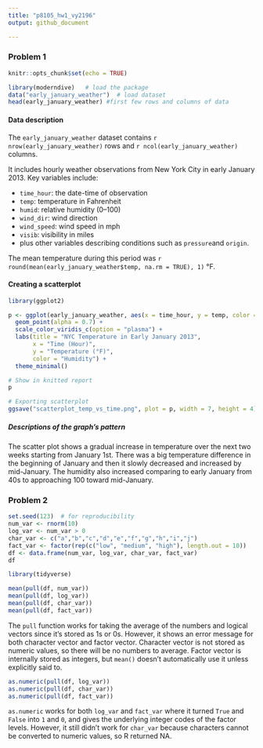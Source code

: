 ```yaml
---
title: "p8105_hw1_vy2196"
output: github_document

---
```


### Problem 1
```r
knitr::opts_chunk$set(echo = TRUE)

library(moderndive)   # load the package
data("early_january_weather")  # load dataset
head(early_january_weather) #first few rows and columns of data
```

#### Data description
The `early_january_weather` dataset contains `r nrow(early_january_weather)` rows and `r ncol(early_january_weather)` columns. 

It includes hourly weather observations from New York City in early January 2013. 
Key variables include:

- `time_hour`: the date-time of observation  
- `temp`: temperature in Fahrenheit  
- `humid`: relative humidity (0–100)  
- `wind_dir`: wind direction
- `wind_speed`: wind speed in mph  
- `visib`: visibility in miles  
- plus other variables describing conditions such as `pressure`and `origin`.

The mean temperature during this period was 
`r round(mean(early_january_weather$temp, na.rm = TRUE), 1)` °F.

#### Creating a scatterplot

```r
library(ggplot2)

p <- ggplot(early_january_weather, aes(x = time_hour, y = temp, color = humid)) +
  geom_point(alpha = 0.7) +
  scale_color_viridis_c(option = "plasma") +
  labs(title = "NYC Temperature in Early January 2013",
       x = "Time (Hour)",
       y = "Temperature (°F)",
       color = "Humidity") +
  theme_minimal()

# Show in knitted report
p

# Exporting scatterplot
ggsave("scatterplot_temp_vs_time.png", plot = p, width = 7, height = 4)
```

##### Descriptions of the graph's pattern
The scatter plot shows a gradual increase in temperature over the next two weeks starting from January 1st. There was a big temperature difference in the beginning of January and then it slowly decreased and increased by mid-January. The humidity also increased comparing to early January from 40s to approaching 100 toward mid-January. 

### Problem 2

```r
set.seed(123)  # for reproducibility
num_var <- rnorm(10)
log_var <- num_var > 0
char_var <- c("a","b","c","d","e","f","g","h","i","j")
fact_var <- factor(rep(c("low", "medium", "high"), length.out = 10))
df <- data.frame(num_var, log_var, char_var, fact_var)
df
```


```r
library(tidyverse)

mean(pull(df, num_var))   
mean(pull(df, log_var))  
mean(pull(df, char_var))  
mean(pull(df, fact_var)) 

```

The `pull` function works for taking the average of the numbers and logical vectors since it's stored as 1s or 0s. However, it shows an error message for both character vector and factor vector. Character vector is not stored as numeric values, so there will be no numbers to average. Factor vector is internally stored as integers, but `mean()` doesn't automatically use it unless explicitly said to. 


```r

as.numeric(pull(df, log_var))
as.numeric(pull(df, char_var))
as.numeric(pull(df, fact_var))

```

`as.numeric` works for both `log_var` and `fact_var` where it turned `True` and `False` into `1` and `0`, and gives the underlying integer codes of the factor levels. However, it still didn't work for `char_var` because characters cannot be converted to numeric values, so R returned NA.

